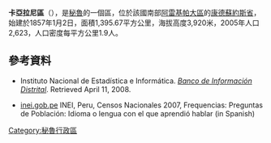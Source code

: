 '''卡亞拉尼區'''（{{lang-es|Distrito de Cayarani}}），是[[秘魯|秘魯]]的一個區，位於該國南部[[阿雷基帕大區|阿雷基帕大區]]的[[康德蘇約斯省|康德蘇約斯省]]，始建於1857年1月2日，面積1,395.67平方公里，海拔高度3,920米，2005年人口2,623，人口密度每平方公里1.9人。

==參考資料==
*{{es icon}} Instituto Nacional de Estadística e Informática. ''[https://web.archive.org/web/20080410165254/http://desa.inei.gob.pe/mapas/bid/ Banco de Información Distrital]''. Retrieved April 11, 2008.
*[https://web.archive.org/web/20130127005551/http://iinei.inei.gob.pe/iinei/RedatamCpv2007.asp?id=ResultadosCensales%3Fori%3DC inei.gob.pe] INEI, Peru, Censos Nacionales 2007, Frequencias: Preguntas de Población: Idioma o lengua con el que aprendió hablar (in Spanish)

{{Peru-geo-stub}}
[[Category:秘魯行政區|Category:秘魯行政區]]